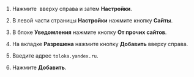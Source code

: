 1. Нажмите <img src="https://tlk-infra-front.azureedge.net/portal-static/uploaded/images/1677847612879/1677847612879_original_svg.svg" alt="" /> вверху справа и затем **Настройки**.

1. В левой части страницы **Настройки** нажмите кнопку **Сайты**.

1. В блоке **Уведомления** нажмите кнопку **От прочих сайтов**.

1. На вкладке **Разрешена** нажмите кнопку **Добавить** вверху справа.

1. Введите адрес `toloka.yandex.ru`.

1. Нажмите **Добавить**.
